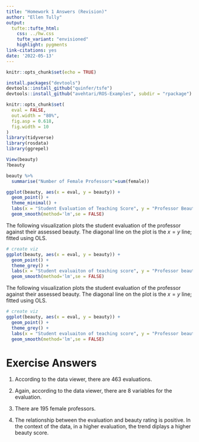 ```yaml
---
title: "Homework 1 Answers (Revision)"
author: "Ellen Tully"
output: 
  tufte::tufte_html:
    css: ../hw.css
    tufte_variant: "envisioned"
    highlight: pygments
link-citations: yes
date: '2022-05-13'
---
```


```r
knitr::opts_chunk$set(echo = TRUE)
```

```r
install.packages("devtools")
devtools::install_github("quinfer/tsfe")
devtools::install_github("avehtari/ROS-Examples", subdir = "rpackage")
```

```r
knitr::opts_chunk$set(
  eval = FALSE,
  out.width = "80%",
  fig.asp = 0.618,
  fig.width = 10
)
library(tidyverse)
library(rosdata)
library(ggrepel)
```

```r
View(beauty)
?beauty
```

```r
beauty %>%
  summarise("Number of Female Professors"=sum(female))
```
```r
ggplot(beauty, aes(x = eval, y = beauty)) +
  geom_point() +
  theme_minimal() +
  labs(x = "Student Evaluation of Teaching Score", y = "Professor Beauty") +
  geom_smooth(method='lm',se = FALSE)
```

The following visualization plots the student evaluation of the professor against their assessed beauty.
The diagonal line on the plot is the $x = y$ line; fitted using OLS.

```r
# create viz
ggplot(beauty, aes(x = eval, y = beauty)) +
  geom_point() +
  theme_grey() +
  labs(x = "Student evaluaiton of teaching score", y = "Professor beauty") +
  geom_smooth(method='lm',se = FALSE)
```

The following visualization plots the student evaluation of the professor against their assessed beauty.
The diagonal line on the plot is the $x = y$ line; fitted using OLS.

```r
# create viz
ggplot(beauty, aes(x = eval, y = beauty)) +
  geom_point() +
  theme_grey() +
  labs(x = "Student evaluaiton of teaching score", y = "Professor beauty") +
  geom_smooth(method='lm',se = FALSE)
```

# Exercise Answers

1.  According to the data viewer, there are 463 evaluations.

2.  Again, according to the data viewer, there are 8 variables for the evaluation.

3. There are 195 female professors.

4. The relationship between the evaluation and beauty rating is positive. In the context of the data, in a higher evaluation, the trend diplays a higher beauty score.
